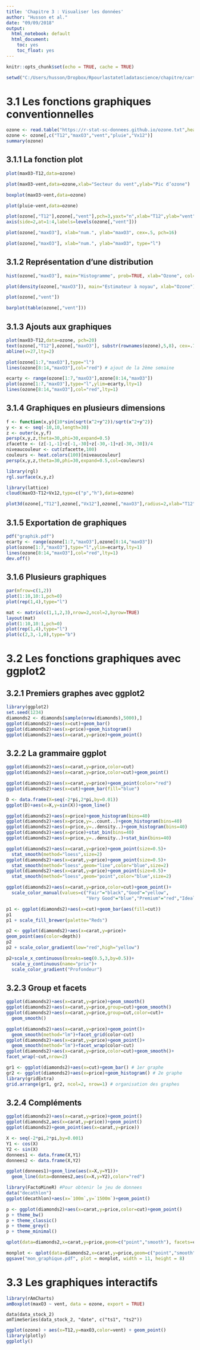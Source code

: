 ---
title: 'Chapitre 3 : Visualiser les données'
author: "Husson et al."
date: "09/09/2018"
output:
  html_notebook: default
  html_document:
    toc: yes
    toc_float: yes
---

```{r setup, include=FALSE}
knitr::opts_chunk$set(echo = TRUE, cache = TRUE)
```

```{r, echo=FALSE}
setwd("C:/Users/husson/Dropbox/Rpourlastatetladatascience/chapitre/cartes/DONNEES")
```

# 3.1 Les fonctions graphiques conventionnelles

```{r}
ozone <- read.table("https://r-stat-sc-donnees.github.io/ozone.txt",header=T)
ozone <- ozone[,c("T12","maxO3","vent","pluie","Vx12")]
summary(ozone)
```

## 3.1.1 La fonction plot

```{r}
plot(maxO3~T12,data=ozone)
```

```{r}
plot(maxO3~vent,data=ozone,xlab="Secteur du vent",ylab="Pic d’ozone")
```

```{r}
boxplot(maxO3~vent,data=ozone)
```

```{r}
plot(pluie~vent,data=ozone)
```

```{r}
plot(ozone[,"T12"],ozone[,"vent"],pch=3,yaxt="n",xlab="T12",ylab="vent")
axis(side=2,at=1:4,labels=levels(ozone[,"vent"]))
```

```{r}
plot(ozone[,"maxO3"], xlab="num.", ylab="maxO3", cex=.5, pch=16)
```

```{r}
plot(ozone[,"maxO3"], xlab="num.", ylab="maxO3", type="l")
```

## 3.1.2 Représentation d'une distribution

```{r}
hist(ozone[,"maxO3"], main="Histogramme", prob=TRUE, xlab="Ozone", col="lightblue")
```
```{r}
plot(density(ozone[,"maxO3"]), main="Estimateur à noyau", xlab="Ozone")
```
```{r}
plot(ozone[,"vent"])
```
```{r}
barplot(table(ozone[,"vent"]))
```

## 3.1.3 Ajouts aux graphiques

```{r}
plot(maxO3~T12,data=ozone, pch=20)
text(ozone[,"T12"],ozone[,"maxO3"], substr(rownames(ozone),5,8), cex=.75, pos=3, offset=.3)
abline(v=27,lty=2)
```
```{r}
plot(ozone[1:7,"maxO3"],type="l")
lines(ozone[8:14,"maxO3"],col="red") # ajout de la 2ème semaine
```

```{r}
ecarty <- range(ozone[1:7,"maxO3"],ozone[8:14,"maxO3"])
plot(ozone[1:7,"maxO3"],type="l",ylim=ecarty,lty=1)
lines(ozone[8:14,"maxO3"],col="red",lty=1)
```
## 3.1.4 Graphiques en plusieurs dimensions

```{r}
f <- function(x,y){10*sin(sqrt(x^2+y^2))/sqrt(x^2+y^2)}
y <- x <- seq(-10,10,length=30)
z <- outer(x,y,f)
persp(x,y,z,theta=30,phi=30,expand=0.5)
zfacette <- (z[-1,-1]+z[-1,-30]+z[-30,-1]+z[-30,-30])/4
niveaucouleur <- cut(zfacette,100)
couleurs <- heat.colors(100)[niveaucouleur]
persp(x,y,z,theta=30,phi=30,expand=0.5,col=couleurs)
```

```{r,warning=FALSE,message=FALSE}
library(rgl)
rgl.surface(x,y,z)
```

```{r,warning=FALSE,message=FALSE}
library(lattice)
cloud(maxO3~T12+Vx12,type=c("p","h"),data=ozone)
```

```{r}
plot3d(ozone[,"T12"],ozone[,"Vx12"],ozone[,"maxO3"],radius=2,xlab="T12", ylab="Vx12",zlab="maxO3",type="s")
```

## 3.1.5 Exportation de graphiques

```{r,eval=FALSE}
pdf("graphik.pdf")
ecarty <- range(ozone[1:7,"maxO3"],ozone[8:14,"maxO3"])
plot(ozone[1:7,"maxO3"],type="l",ylim=ecarty,lty=1)
lines(ozone[8:14,"maxO3"],col="red",lty=1)
dev.off()
```

## 3.1.6 Plusieurs graphiques

```{r}
par(mfrow=c(1,2))
plot(1:10,10:1,pch=0)
plot(rep(1,4),type="l")
```

```{r}
mat <- matrix(c(1,1,2,3),nrow=2,ncol=2,byrow=TRUE)
layout(mat)
plot(1:10,10:1,pch=0)
plot(rep(1,4),type="l")
plot(c(2,3,-1,0),type="b")
```

# 3.2 Les fonctions graphiques avec ggplot2

## 3.2.1 Premiers graphes avec ggplot2

```{r,warning=FALSE,message=FALSE}
library(ggplot2)
set.seed(1234)
diamonds2 <- diamonds[sample(nrow(diamonds),5000),]
ggplot(diamonds2)+aes(x=cut)+geom_bar()
ggplot(diamonds2)+aes(x=price)+geom_histogram()
ggplot(diamonds2)+aes(x=carat,y=price)+geom_point()
```

## 3.2.2 La grammaire ggplot

```{r}
ggplot(diamonds2)+aes(x=carat,y=price,color=cut)
ggplot(diamonds2)+aes(x=carat,y=price,color=cut)+geom_point()
```

```{r}
ggplot(diamonds2)+aes(x=carat,y=price)+geom_point(color="red")
ggplot(diamonds2)+aes(x=cut)+geom_bar(fill="blue")
```

```{r}
D <- data.frame(X=seq(-2*pi,2*pi,by=0.01))
ggplot(D)+aes(x=X,y=sin(X))+geom_line()
```

```{r}
ggplot(diamonds2)+aes(x=price)+geom_histogram(bins=40)
ggplot(diamonds2)+aes(x=price,y=..count..)+geom_histogram(bins=40)
ggplot(diamonds2)+aes(x=price,y=..density..)+geom_histogram(bins=40)
ggplot(diamonds2)+aes(x=price)+stat_bin(bins=40)
ggplot(diamonds2)+aes(x=price,y=..density..)+stat_bin(bins=40)
```
```{r}
ggplot(diamonds2)+aes(x=carat,y=price)+geom_point(size=0.5)+
  stat_smooth(method="loess",size=2)
ggplot(diamonds2)+aes(x=carat,y=price)+geom_point(size=0.5)+
  stat_smooth(method="loess",geom="line",color="blue",size=2)
ggplot(diamonds2)+aes(x=carat,y=price)+geom_point(size=0.5)+
  stat_smooth(method="loess",geom="point",color="blue",size=2)
```

```{r}
ggplot(diamonds2)+aes(x=carat,y=price,color=cut)+geom_point()+
  scale_color_manual(values=c("Fair"="black","Good"="yellow",
                              "Very Good"="blue","Premium"="red","Ideal"="green"))
```

```{r}
p1 <- ggplot(diamonds2)+aes(x=cut)+geom_bar(aes(fill=cut))
p1
p1 + scale_fill_brewer(palette="Reds")
```
```{r}
p2 <- ggplot(diamonds2)+aes(x=carat,y=price)+
geom_point(aes(color=depth))
p2
p2 + scale_color_gradient(low="red",high="yellow")
```

 
```{r}
p2+scale_x_continuous(breaks=seq(0.5,3,by=0.5))+
  scale_y_continuous(name="prix")+
  scale_color_gradient("Profondeur")
```

## 3.2.3 Group et facets

```{r}
ggplot(diamonds2)+aes(x=carat,y=price)+geom_smooth()
ggplot(diamonds2)+aes(x=carat,y=price,group=cut)+geom_smooth()
ggplot(diamonds2)+aes(x=carat,y=price,group=cut,color=cut)+
  geom_smooth()
```

```{r}
ggplot(diamonds2)+aes(x=carat,y=price)+geom_point()+
  geom_smooth(method="lm")+facet_grid(color~cut)
ggplot(diamonds2)+aes(x=carat,y=price)+geom_point()+
  geom_smooth(method="lm")+facet_wrap(color~cut)
ggplot(diamonds2)+aes(x=carat,y=price,color=cut)+geom_smooth()+
facet_wrap(~cut,nrow=2)

```

```{r,message=FALSE,warning=FALSE}
gr1 <- ggplot(diamonds2)+aes(x=cut)+geom_bar() # 1er graphe
gr2 <- ggplot(diamonds2)+aes(x=price)+geom_histogram() # 2e graphe
library(gridExtra)
grid.arrange(gr1, gr2, ncol=2, nrow=1) # organisation des graphes
```

## 3.2.4 Compléments

```{r}
ggplot(diamonds2)+aes(x=carat,y=price)+geom_point()
ggplot(diamonds2,aes(x=carat,y=price))+geom_point()
ggplot(diamonds2)+geom_point(aes(x=carat,y=price))
```
```{r}
X <- seq(-2*pi,2*pi,by=0.001)
Y1 <- cos(X)
Y2 <- sin(X)
donnees1 <- data.frame(X,Y1)
donnees2 <- data.frame(X,Y2)
```
```{r}
ggplot(donnees1)+geom_line(aes(x=X,y=Y1))+
  geom_line(data=donnees2,aes(x=X,y=Y2),color="red")
```

```{r,message=FALSE,warning=FALSE}
library(FactoMineR) #Pour obtenir le jeu de donnees
data("decathlon")
ggplot(decathlon)+aes(x=`100m`,y=`1500m`)+geom_point()
```

```{r}
p <- ggplot(diamonds2)+aes(x=carat,y=price,color=cut)+geom_point()
p + theme_bw()
p + theme_classic()
p + theme_grey()
p + theme_minimal()
```
```{r}
qplot(data=diamonds2,x=carat,y=price,geom=c("point","smooth"), facets=color~cut)
```
```{r,eval=FALSE}
monplot <- qplot(data=diamonds2,x=carat,y=price,geom=c("point","smooth"), facets=color~cut)
ggsave("mon_graphique.pdf", plot = monplot, width = 11, height = 8)
```

# 3.3 Les graphiques interactifs

```{r,message=FALSE,warning=FALSE,eval=FALSE}
library(rAmCharts)
amBoxplot(maxO3 ~ vent, data = ozone, export = TRUE)
```

```{reval=FALSE}
data(data_stock_2)
amTimeSeries(data_stock_2, "date", c("ts1", "ts2"))
```

```{r,message=FALSE,warning=FALSE}
ggplot(ozone) + aes(x=T12,y=maxO3,color=vent) + geom_point()
library(plotly)
ggplotly()
```